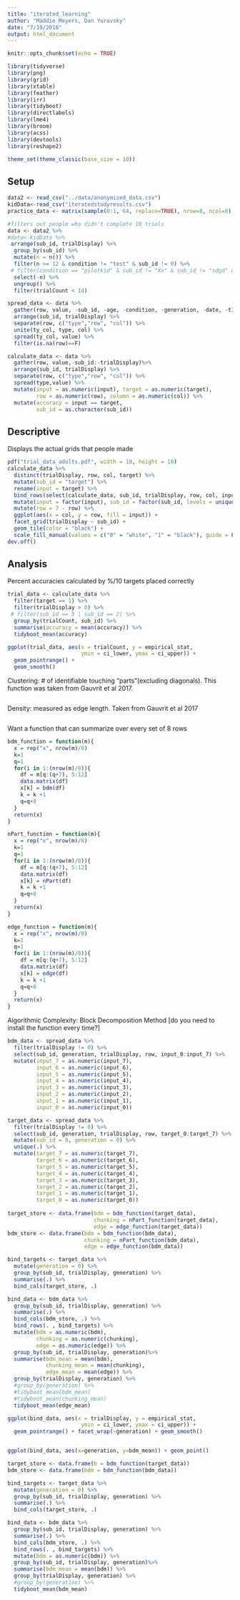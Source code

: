 ```yaml
---
title: "iterated_learning"
author: "Maddie Meyers, Dan Yurovsky"
date: "7/19/2018"
output: html_document
---
```


```r
knitr::opts_chunk$set(echo = TRUE)
```

```r
library(tidyverse)
library(png)
library(grid)
library(xtable)
library(feather)
library(irr)
library(tidyboot)
library(directlabels)
library(lme4)
library(broom)
library(acss)
library(devtools)
library(reshape2)

theme_set(theme_classic(base_size = 10))
```

## Setup

```r
data2 <- read_csv("../data/anonymized_data.csv")
kidData<-read_csv("iteratedstudyresults.csv")
practice_data <- matrix(sample(0:1, 64, replace=TRUE), nrow=8, ncol=8)

#filters out people who didn't complete 10 trials
data <- data2 %>%
#data<-kidData %>%
 arrange(sub_id, trialDisplay) %>%
  group_by(sub_id) %>%
  mutate(n = n()) %>%
  filter(n >= 12 & condition != "test" & sub_id != 0) %>%
 # filter(condition == "pilotkid" & sub_id != "Xx" & sub_id != "sdgd" & sub_id != 1) %>%
  select(-n) %>%
  ungroup() %>%
  filter(trialCount < 14)
```

```r
spread_data <- data %>%
  gather(row, value, -sub_id, -age, -condition, -generation, -date, -time, -trialDisplay, -trialCount, -comments)%>%
  arrange(sub_id, trialDisplay) %>%
  separate(row, c("type","row", "col")) %>%
  unite(ty_col, type, col) %>%
  spread(ty_col, value) %>%
  filter(is.na(row)==F)
```

```r
calculate_data <- data %>%
  gather(row, value,-sub_id:-trialDisplay)%>%
  arrange(sub_id, trialDisplay) %>%
  separate(row, c("type","row", "col")) %>%
  spread(type,value) %>%
  mutate(input = as.numeric(input), target = as.numeric(target),
         row = as.numeric(row), column = as.numeric(col)) %>%
  mutate(accuracy = input == target,
         sub_id = as.character(sub_id)) 
```
## Descriptive
Displays the actual grids that people made 
```r
pdf("trial_data_adults.pdf", width = 10, height = 10)
calculate_data %>%
  distinct(trialDisplay, row, col, target) %>%
  mutate(sub_id = "target") %>%
  rename(input = target) %>%
  bind_rows(select(calculate_data, sub_id, trialDisplay, row, col, input)) %>%
  mutate(input = factor(input), sub_id = factor(sub_id, levels = unique(.$sub_id))) %>%
  mutate(row = 7 - row) %>%
  ggplot(aes(x = col, y = row, fill = input)) +
  facet_grid(trialDisplay ~ sub_id) +
  geom_tile(color = "black") +
  scale_fill_manual(values = c("0" = "white", "1" = "black"), guide = F)
dev.off()
```

## Analysis
Percent accuracies calculated by %/10 targets placed correctly 
```r
trial_data <- calculate_data %>%
  filter(target == 1) %>%
  filter(trialDisplay > 0) %>%
 # filter(sub_id == 5 | sub_id == 2) %>%
  group_by(trialCount, sub_id) %>%
  summarise(accuracy = mean(accuracy)) %>%
  tidyboot_mean(accuracy) 

ggplot(trial_data, aes(x = trialCount, y = empirical_stat, 
                       ymin = ci_lower, ymax = ci_upper)) + 
  geom_pointrange() + 
  geom_smooth()
```

Clustering: # of identifiable touching "parts"(excluding diagonals). This function was taken from Gauvrit et al 2017. 
```r

```

Density: measured as edge length. Taken from Gauvrit et al 2017
```r

```

Want a function that can summarize over every set of 8 rows 
```r
bdm_function = function(m){
  x = rep("x", nrow(m)/8)
  k=1
  q=1
  for(i in 1:(nrow(m)/8)){
    df = m[q:(q+7), 5:12]
    data.matrix(df)
    x[k] = bdm(df)
    k = k +1
    q=q+8
  }
  return(x) 
}
```

```r
nPart_function = function(m){
  x = rep("x", nrow(m)/8)
  k=1
  q=1
  for(i in 1:(nrow(m)/8)){
    df = m[q:(q+7), 5:12]
    data.matrix(df)
    x[k] = nPart(df)
    k = k +1
    q=q+8
  }
  return(x) 
}
```

```r
edge_function = function(m){
  x = rep("x", nrow(m)/8)
  k=1
  q=1
  for(i in 1:(nrow(m)/8)){
    df = m[q:(q+7), 5:12]
    data.matrix(df)
    x[k] = edge(df)
    k = k +1
    q=q+8
  }
  return(x) 
}
```

Algorithmic Complexity: Block Decomposition Method [do you need to install the function every time?]
```r
bdm_data <- spread_data %>%
  filter(trialDisplay != 0) %>%
  select(sub_id, generation, trialDisplay, row, input_0:input_7) %>%
  mutate(input_7 = as.numeric(input_7),
         input_6 = as.numeric(input_6),
         input_5 = as.numeric(input_5),
         input_4 = as.numeric(input_4),
         input_3 = as.numeric(input_3),
         input_2 = as.numeric(input_2),
         input_1 = as.numeric(input_1),
         input_0 = as.numeric(input_0)) 

target_data <- spread_data %>%
  filter(trialDisplay != 0) %>%
  select(sub_id, generation, trialDisplay, row, target_0:target_7) %>%
  mutate(sub_id = 0, generation = 0) %>%
  unique(.) %>%
  mutate(target_7 = as.numeric(target_7),
         target_6 = as.numeric(target_6),
         target_5 = as.numeric(target_5),
         target_4 = as.numeric(target_4),
         target_3 = as.numeric(target_3),
         target_2 = as.numeric(target_2),
         target_1 = as.numeric(target_1),
         target_0 = as.numeric(target_0)) 
 
target_store <- data.frame(bdm = bdm_function(target_data),
                           chunking = nPart_function(target_data),
                           edge = edge_function(target_data)) 
bdm_store <- data.frame(bdm = bdm_function(bdm_data),
                        chunking = nPart_function(bdm_data),
                        edge = edge_function(bdm_data))

bind_targets <- target_data %>%
  mutate(generation = 0) %>%
  group_by(sub_id, trialDisplay, generation) %>%
  summarise(.) %>%
  bind_cols(target_store, .)

bind_data <- bdm_data %>%
  group_by(sub_id, trialDisplay, generation) %>%
  summarise(.) %>%
  bind_cols(bdm_store, .) %>%
  bind_rows(. , bind_targets) %>%
  mutate(bdm = as.numeric(bdm),
         chunking = as.numeric(chunking),
         edge = as.numeric(edge)) %>%
  group_by(sub_id, trialDisplay, generation)%>%
  summarise(bdm_mean = mean(bdm),
            chunking_mean = mean(chunking),
            edge_mean = mean(edge)) %>%
  group_by(trialDisplay, generation) %>%
  #group_by(generation) %>%
  #tidyboot_mean(bdm_mean) 
  #tidyboot_mean(chunking_mean)
  tidyboot_mean(edge_mean)

```

```r
ggplot(bind_data, aes(x = trialDisplay, y = empirical_stat, 
                       ymin = ci_lower, ymax = ci_upper)) + 
  geom_pointrange() + facet_wrap(~generation) + geom_smooth()


ggplot(bind_data, aes(x=generation, y=bdm_mean)) + geom_point()
```

```r
target_store <- data.frame(b = bdm_function(target_data)) 
bdm_store <- data.frame(bdm = bdm_function(bdm_data))

bind_targets <- target_data %>%
  mutate(generation = 0) %>%
  group_by(sub_id, trialDisplay, generation) %>%
  summarise(.) %>%
  bind_cols(target_store, .)

bind_data <- bdm_data %>%
  group_by(sub_id, trialDisplay, generation) %>%
  summarise(.) %>%
  bind_cols(bdm_store, .) %>%
  bind_rows(. , bind_targets) %>%
  mutate(bdm = as.numeric(bdm)) %>%
  group_by(sub_id, trialDisplay, generation)%>%
  summarise(bdm_mean = mean(bdm)) %>%
  group_by(trialDisplay, generation) %>%
  #group_by(generation) %>%
  tidyboot_mean(bdm_mean) 

```

